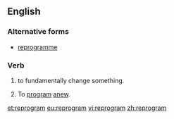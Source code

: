 ==English==

===Alternative forms===
* [[reprogramme]]

===Verb===
{{en-verb|reprogram|m|ing}}

# to fundamentally change something.
# {{context|computing}} To [[program]] [[anew]].

[[et:reprogram]]
[[eu:reprogram]]
[[vi:reprogram]]
[[zh:reprogram]]